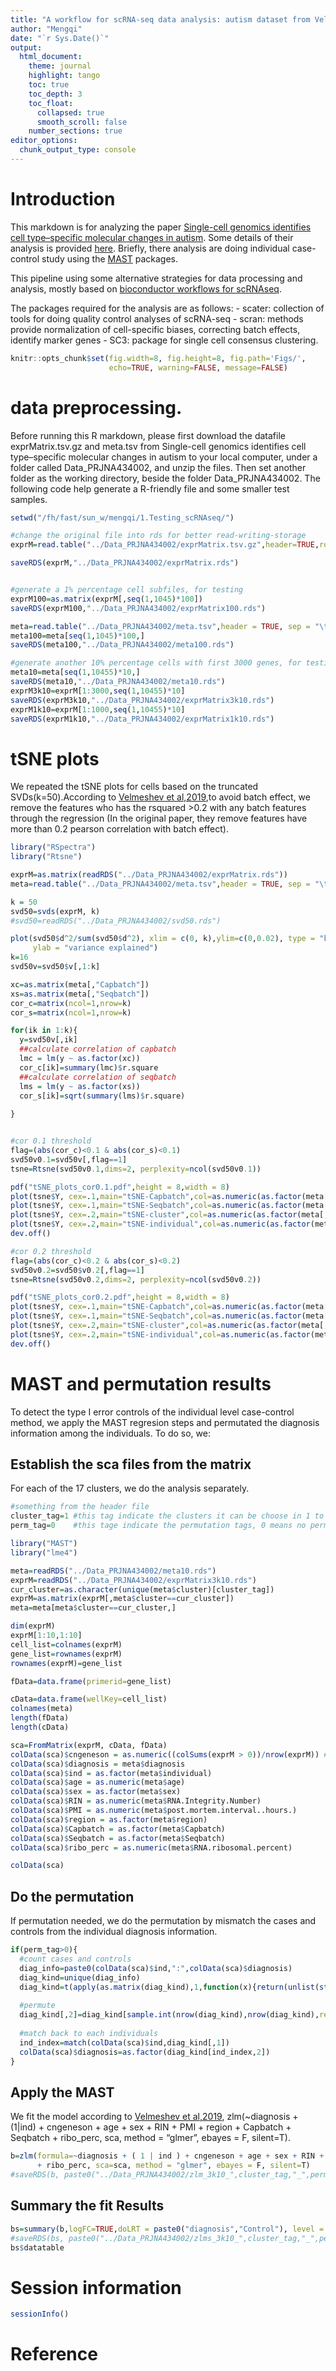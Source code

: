 ```yaml
---
title: "A workflow for scRNA-seq data analysis: autism dataset from Velmeshev et al, 2019"
author: "Mengqi"
date: "`r Sys.Date()`"
output: 
  html_document:
    theme: journal
    highlight: tango
    toc: true
    toc_depth: 3
    toc_float:
      collapsed: true
      smooth_scroll: false
    number_sections: true
editor_options: 
  chunk_output_type: console
---
```


# Introduction

This markdown is for analyzing the paper [Single-cell genomics identifies cell type–specific molecular changes in autism](https://science.sciencemag.org/content/364/6441/685.abstract). Some details of their analysis is provided [here](https://science.sciencemag.org/content/suppl/2019/05/15/364.6441.685.DC1). Briefly, there analysis are doing individual case-control study using the [MAST](https://www.bioconductor.org/packages/release/bioc/html/MAST.html) packages.

This pipeline using some alternative strategies for data processing and analysis, mostly based on [bioconductor workflows for scRNAseq](https://bioconductor.org/packages/release/workflows/html/simpleSingleCell.html). 

The packages required for the analysis are as follows:
- scater: collection of tools for doing quality control analyses of scRNA-seq
- scran: methods provide normalization of cell-specific biases, correcting batch effects, identify marker genes
- SC3: package for single cell consensus clustering.


```r
knitr::opts_chunk$set(fig.width=8, fig.height=8, fig.path='Figs/',
                      echo=TRUE, warning=FALSE, message=FALSE)
```

# data preprocessing. 

Before running this R markdown, please first download the datafile exprMatrix.tsv.gz and meta.tsv from  Single-cell genomics identifies cell type–specific molecular changes in autism to your local computer, under a folder called Data_PRJNA434002, and unzip the files. Then set another folder as the working directory, beside the folder Data_PRJNA434002. The following code help generate a R-friendly file and some smaller test samples. 

```r

setwd("/fh/fast/sun_w/mengqi/1.Testing_scRNAseq/")

#change the original file into rds for better read-writing-storage
exprM=read.table("../Data_PRJNA434002/exprMatrix.tsv.gz",header=TRUE,row.names=1)

saveRDS(exprM,"../Data_PRJNA434002/exprMatrix.rds")


#generate a 1% percentage cell subfiles, for testing
exprM100=as.matrix(exprM[,seq(1,1045)*100])
saveRDS(exprM100,"../Data_PRJNA434002/exprMatrix100.rds")

meta=read.table("../Data_PRJNA434002/meta.tsv",header = TRUE, sep = "\t")
meta100=meta[seq(1,1045)*100,]
saveRDS(meta100,"../Data_PRJNA434002/meta100.rds")

#generate another 10% percentage cells with first 3000 genes, for testing
meta10=meta[seq(1,10455)*10,]
saveRDS(meta10,"../Data_PRJNA434002/meta10.rds")
exprM3k10=exprM[1:3000,seq(1,10455)*10]
saveRDS(exprM3k10,"../Data_PRJNA434002/exprMatrix3k10.rds")
exprM1k10=exprM[1:1000,seq(1,10455)*10]
saveRDS(exprM1k10,"../Data_PRJNA434002/exprMatrix1k10.rds")
```

# tSNE plots

We repeated the tSNE plots for cells based on the truncated SVDs(k=50).According to [Velmeshev et al,2019](https://science.sciencemag.org/content/suppl/2019/05/15/364.6441.685.DC1),to avoid batch effect, we remove the features who has the rsquared >0.2 with any batch features through the regression (In the original paper, they remove features have more than 0.2 pearson correlation with batch effect). 

```r
library("RSpectra")
library("Rtsne")

exprM=as.matrix(readRDS("../Data_PRJNA434002/exprMatrix.rds"))
meta=read.table("../Data_PRJNA434002/meta.tsv",header = TRUE, sep = "\t")

k = 50
svd50=svds(exprM, k)
#svd50=readRDS("../Data_PRJNA434002/svd50.rds")

plot(svd50$d^2/sum(svd50$d^2), xlim = c(0, k),ylim=c(0,0.02), type = "b", pch = 16, xlab = "principal components", 
     ylab = "variance explained")
k=16
svd50v=svd50$v[,1:k]

xc=as.matrix(meta[,"Capbatch"])
xs=as.matrix(meta[,"Seqbatch"])
cor_c=matrix(ncol=1,nrow=k)
cor_s=matrix(ncol=1,nrow=k)

for(ik in 1:k){
  y=svd50v[,ik]
  ##calculate correlation of capbatch
  lmc = lm(y ~ as.factor(xc))
  cor_c[ik]=summary(lmc)$r.square
  ##calculate correlation of seqbatch
  lms = lm(y ~ as.factor(xs))
  cor_s[ik]=sqrt(summary(lms)$r.square)
  
}


#cor 0.1 threshold 
flag=(abs(cor_c)<0.1 & abs(cor_s)<0.1) 
svd50v0.1=svd50v[,flag==1]
tsne=Rtsne(svd50v0.1,dims=2, perplexity=ncol(svd50v0.1))

pdf("tSNE_plots_cor0.1.pdf",height = 8,width = 8)
plot(tsne$Y, cex=.1,main="tSNE-Capbatch",col=as.numeric(as.factor(meta[,"Capbatch"])))
plot(tsne$Y, cex=.1,main="tSNE-Seqbatch",col=as.numeric(as.factor(meta[,"Seqbatch"])))
plot(tsne$Y, cex=.2,main="tSNE-cluster",col=as.numeric(as.factor(meta[,"cluster"])))
plot(tsne$Y, cex=.2,main="tSNE-individual",col=as.numeric(as.factor(meta[,"individual"])))
dev.off()

#cor 0.2 threshold 
flag=(abs(cor_c)<0.2 & abs(cor_s)<0.2) 
svd50v0.2=svd50$v0.2[,flag==1]
tsne=Rtsne(svd50v0.2,dims=2, perplexity=ncol(svd50v0.2))

pdf("tSNE_plots_cor0.2.pdf",height = 8,width = 8)
plot(tsne$Y, cex=.1,main="tSNE-Capbatch",col=as.numeric(as.factor(meta[,"Capbatch"])))
plot(tsne$Y, cex=.1,main="tSNE-Seqbatch",col=as.numeric(as.factor(meta[,"Seqbatch"])))
plot(tsne$Y, cex=.2,main="tSNE-cluster",col=as.numeric(as.factor(meta[,"cluster"])))
plot(tsne$Y, cex=.2,main="tSNE-individual",col=as.numeric(as.factor(meta[,"individual"])))
dev.off()

```


# MAST and permutation results

To detect the type I error controls of the individual level case-control method, we apply the MAST regresion steps and permutated the diagnosis information among the individuals. To do so, we:

## Establish the sca files from the matrix

For each of the 17 clusters, we do the analysis separately.

```r
#something from the header file
cluster_tag=1 #this tag indicate the clusters it can be choose in 1 to 17
perm_tag=0    #this tage indicate the permutation tags, 0 means no permutation, otherwise, permutation id

library("MAST")
library("lme4")

meta=readRDS("../Data_PRJNA434002/meta10.rds")
exprM=readRDS("../Data_PRJNA434002/exprMatrix3k10.rds")
cur_cluster=as.character(unique(meta$cluster)[cluster_tag])
exprM=as.matrix(exprM[,meta$cluster==cur_cluster])
meta=meta[meta$cluster==cur_cluster,]

dim(exprM)
exprM[1:10,1:10]
cell_list=colnames(exprM)
gene_list=rownames(exprM)
rownames(exprM)=gene_list

fData=data.frame(primerid=gene_list)

cData=data.frame(wellKey=cell_list)
colnames(meta)
length(fData)
length(cData)

sca=FromMatrix(exprM, cData, fData)
colData(sca)$cngeneson = as.numeric((colSums(exprM > 0))/nrow(exprM)) #from Chong and Paul
colData(sca)$diagnosis = meta$diagnosis
colData(sca)$ind = as.factor(meta$individual)
colData(sca)$age = as.numeric(meta$age)
colData(sca)$sex = as.factor(meta$sex)
colData(sca)$RIN = as.numeric(meta$RNA.Integrity.Number)
colData(sca)$PMI = as.numeric(meta$post.mortem.interval..hours.)
colData(sca)$region = as.factor(meta$region)
colData(sca)$Capbatch = as.factor(meta$Capbatch)
colData(sca)$Seqbatch = as.factor(meta$Seqbatch)
colData(sca)$ribo_perc = as.numeric(meta$RNA.ribosomal.percent)

colData(sca)
```

## Do the permutation

If permutation needed, we do the permutation by mismatch the cases and controls from the individual diagnosis information.
```r
if(perm_tag>0){
  #count cases and controls
  diag_info=paste0(colData(sca)$ind,":",colData(sca)$diagnosis)
  diag_kind=unique(diag_info)
  diag_kind=t(apply(as.matrix(diag_kind),1,function(x){return(unlist(strsplit(x,":")))}))
  
  #permute
  diag_kind[,2]=diag_kind[sample.int(nrow(diag_kind),nrow(diag_kind),replace=F),2]
  
  #match back to each individuals
  ind_index=match(colData(sca)$ind,diag_kind[,1])
  colData(sca)$diagnosis=as.factor(diag_kind[ind_index,2])
}
```


## Apply the MAST
We fit the model according to [Velmeshev et al,2019](https://science.sciencemag.org/content/suppl/2019/05/15/364.6441.685.DC1),
zlm(~diagnosis + (1|ind) + cngeneson + age + sex + RIN + PMI + region + Capbatch + Seqbatch 
+ ribo_perc, sca, method = "glmer", ebayes = F, silent=T).


```r
b=zlm(formula=~diagnosis + ( 1 | ind ) + cngeneson + age + sex + RIN + PMI + region + Capbatch + Seqbatch 
      + ribo_perc, sca=sca, method = "glmer", ebayes = F, silent=T)
#saveRDS(b, paste0("../Data_PRJNA434002/zlm_3k10_",cluster_tag,"_",perm_tag,".rds"))
```


## Summary the fit Results
```r
bs=summary(b,logFC=TRUE,doLRT = paste0("diagnosis","Control"), level = 0.95)
#saveRDS(bs, paste0("../Data_PRJNA434002/zlms_3k10_",cluster_tag,"_",perm_tag,".rds"))
bs$datatable

```

# Session information
```r
sessionInfo()
```

# Reference

